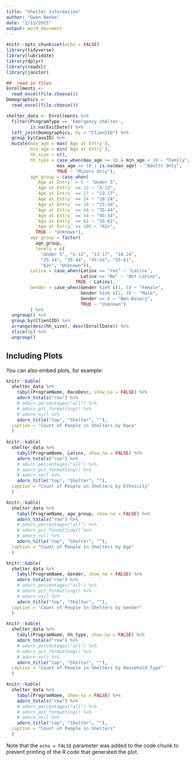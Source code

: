 ```yaml
---
title: "Shelter Information"
author: "Gwen Beebe"
date: "2/11/2021"
output: word_document
---
```


```r

knitr::opts_chunk$set(echo = FALSE)
library(tidyverse)
library(lubridate)
library(dplyr)
library(readxl)
library(janitor)

##  read in files
Enrollments <- 
  read_excel(file.choose())
Demographics <- 
  read_excel(file.choose())

```

```r

shelter_data <- Enrollments %>%
  filter(ProgramType == 'Emergency shelter',
         is.na(ExitDate)) %>%
  left_join(Demographics, by = "ClientID") %>%
  group_by(CaseID) %>%
  mutate(max_age = max(`Age at Entry`),
         min_age = min(`Age at Entry`),
         hh_size = n(),
         hh_type = case_when(max_age >= 18 & min_age < 18 ~ "Family",
                   max_age >= 18 | is.na(max_age) ~ "Adults Only",
                   TRUE ~ "Minors Only"),
         age_group = case_when(
           `Age at Entry` < 5 ~ "Under 5",
           `Age at Entry` <= 12 ~ "5-12",
           `Age at Entry` <= 17 ~ "13-17",
           `Age at Entry` <= 24 ~ "18-24",
           `Age at Entry` <= 34 ~ "25-34",
           `Age at Entry` <= 44 ~ "35-44",
           `Age at Entry` <= 54 ~ "45-54",
           `Age at Entry` <= 61 ~ "55-61",
           `Age at Entry` <= 105 ~ "62+",
           TRUE ~ "Unknown"),
         age_group = factor(
           age_group,
           levels = c(
             "Under 5", "5-12", "13-17", "18-24",
             "25-34", "35-44", "45-54", "55-61",
             "62+", "Unknown")),
         Latinx = case_when(Latinx == "Yes" ~ "Latinx",
                            Latinx == "No" ~ "Not Latinx",
                          TRUE ~ Latinx),
         Gender = case_when(Gender %in% c(1, 5) ~ "Female",
                            Gender %in% c(2, 3) ~ "Male",
                            Gender == 6 ~ "Non-Binary",
                            TRUE ~ "Unknown")
         ) %>%
  ungroup() %>%
  group_by(ClientID) %>%
  arrange(desc(hh_size), desc(EnrollDate)) %>%
  slice(1L) %>%
  ungroup()

```

## Including Plots

You can also embed plots, for example:

```r

knitr::kable(
  shelter_data %>%
    tabyl(ProgramName, RaceDesc, show_na = FALSE) %>%
    adorn_totals("row") %>%
    # adorn_percentages("all") %>%
    # adorn_pct_formatting() %>%
    # adorn_ns() %>%
    adorn_title("top", "Shelter", ""),
  caption = "Count of People in Shelters by Race"
  )
  
knitr::kable(
  shelter_data %>%
    tabyl(ProgramName, Latinx, show_na = FALSE) %>%
    adorn_totals("row") %>%
    # adorn_percentages("all") %>%
    # adorn_pct_formatting() %>%
    # adorn_ns() %>%
    adorn_title("top", "Shelter", ""),
  caption = "Count of People in Shelters by Ethnicity"
  )

knitr::kable(
  shelter_data %>%
    tabyl(ProgramName, age_group, show_na = FALSE) %>%
    adorn_totals("row") %>%
    # adorn_percentages("all") %>%
    # adorn_pct_formatting() %>%
    # adorn_ns() %>%
    adorn_title("top", "Shelter", ""),
  caption = "Count of People in Shelters by Age"
  )

knitr::kable(
  shelter_data %>%
    tabyl(ProgramName, Gender, show_na = FALSE) %>%
    adorn_totals("row") %>%
    # adorn_percentages("all") %>%
    # adorn_pct_formatting() %>%
    # adorn_ns() %>%
    adorn_title("top", "Shelter", ""),
  caption = "Count of People in Shelters by Gender"
  )

knitr::kable(
  shelter_data %>%
    tabyl(ProgramName, hh_type, show_na = FALSE) %>%
    adorn_totals("row") %>%
    # adorn_percentages("all") %>%
    # adorn_pct_formatting() %>%
    # adorn_ns() %>%
    adorn_title("top", "Shelter", ""),
  caption = "Count of People in Shelters by Household Type"
  )

knitr::kable(
  shelter_data %>%
    tabyl(ProgramName, show_na = FALSE) %>%
    adorn_totals("row") %>%
    # adorn_percentages("all") %>%
    # adorn_pct_formatting() %>%
    # adorn_ns() %>%
    adorn_title("top", "Shelter", ""),
  caption = "Count of People in Shelters"
  )

```

Note that the `echo = FALSE` parameter was added to the code chunk to prevent printing of the R code that generated the plot.
